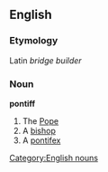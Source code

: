 ==English==
===Etymology===
Latin ''bridge builder''
===Noun===
'''pontiff'''
#The [[Pope]]
#A [[bishop]]
#A [[pontifex]]
[[Category:English nouns]]
